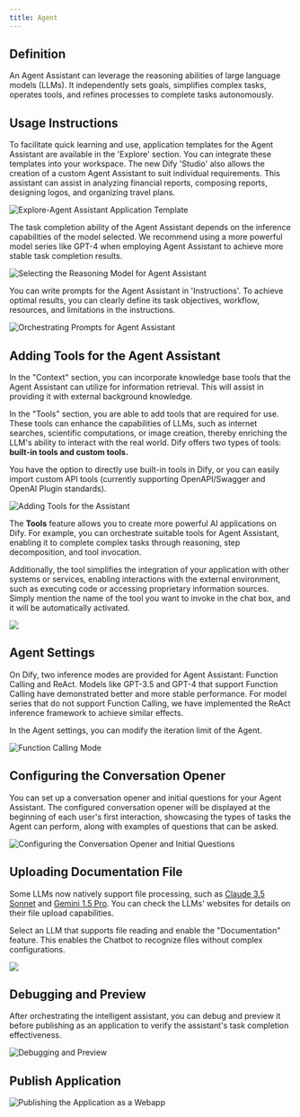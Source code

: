 ```yaml
---
title: Agent
---
```


## Definition

An Agent Assistant can leverage the reasoning abilities of large language models (LLMs). It independently sets goals, simplifies complex tasks, operates tools, and refines processes to complete tasks autonomously.

## Usage Instructions

To facilitate quick learning and use, application templates for the Agent Assistant are available in the 'Explore' section. You can integrate these templates into your workspace. The new Dify 'Studio' also allows the creation of a custom Agent Assistant to suit individual requirements. This assistant can assist in analyzing financial reports, composing reports, designing logos, and organizing travel plans.

![Explore-Agent Assistant Application Template](https://assets-docs.dify.ai/dify-enterprise-mintlify/en/guides/application-orchestrate/83bd71eba743301bc108ea5e9289b00a.png)

The task completion ability of the Agent Assistant depends on the inference capabilities of the model selected. We recommend using a more powerful model series like GPT-4 when employing Agent Assistant to achieve more stable task completion results.

![Selecting the Reasoning Model for Agent Assistant](https://assets-docs.dify.ai/dify-enterprise-mintlify/en/guides/application-orchestrate/9843518e4e543071dde7f9b7f1ce527c.png)

You can write prompts for the Agent Assistant in 'Instructions'. To achieve optimal results, you can clearly define its task objectives, workflow, resources, and limitations in the instructions.

![Orchestrating Prompts for Agent Assistant](https://assets-docs.dify.ai/dify-enterprise-mintlify/en/guides/application-orchestrate/c2cf3853cfda01d111df29dffdef8efe.png)

## Adding Tools for the Agent Assistant

In the "Context" section, you can incorporate knowledge base tools that the Agent Assistant can utilize for information retrieval. This will assist in providing it with external background knowledge.

In the "Tools" section, you are able to add tools that are required for use. These tools can enhance the capabilities of LLMs, such as internet searches, scientific computations, or image creation, thereby enriching the LLM's ability to interact with the real world. Dify offers two types of tools: **built-in tools and custom tools.**

You have the option to directly use built-in tools in Dify, or you can easily import custom API tools (currently supporting OpenAPI/Swagger and OpenAI Plugin standards).

![Adding Tools for the Assistant](https://assets-docs.dify.ai/dify-enterprise-mintlify/en/guides/application-orchestrate/427269890d201edf077280ff21d6ee17.png)

The **Tools** feature allows you to create more powerful AI applications on Dify. For example, you can orchestrate suitable tools for Agent Assistant, enabling it to complete complex tasks through reasoning, step decomposition, and tool invocation.

Additionally, the tool simplifies the integration of your application with other systems or services, enabling interactions with the external environment, such as executing code or accessing proprietary information sources. Simply mention the name of the tool you want to invoke in the chat box, and it will be automatically activated.

![](https://assets-docs.dify.ai/dify-enterprise-mintlify/en/guides/application-orchestrate/bf067815b692fc617c4f23f02e687dd9.png)

## Agent Settings

On Dify, two inference modes are provided for Agent Assistant: Function Calling and ReAct. Models like GPT-3.5 and GPT-4 that support Function Calling have demonstrated better and more stable performance. For model series that do not support Function Calling, we have implemented the ReAct inference framework to achieve similar effects.

In the Agent settings, you can modify the iteration limit of the Agent.

![Function Calling Mode](https://assets-docs.dify.ai/dify-enterprise-mintlify/en/guides/application-orchestrate/03d1837e32321ba352e8df2abf9b0671.png)

## Configuring the Conversation Opener

You can set up a conversation opener and initial questions for your Agent Assistant. The configured conversation opener will be displayed at the beginning of each user's first interaction, showcasing the types of tasks the Agent can perform, along with examples of questions that can be asked.

![Configuring the Conversation Opener and Initial Questions](https://assets-docs.dify.ai/dify-enterprise-mintlify/en/guides/application-orchestrate/67818c83a30cae24eb7048fe9dc96538.png)

## Uploading Documentation File

Some LLMs now natively support file processing, such as [Claude 3.5 Sonnet](https://docs.anthropic.com/en/docs/build-with-claude/pdf-support) and [Gemini 1.5 Pro](https://ai.google.dev/api/files). You can check the LLMs' websites for details on their file upload capabilities.

Select an LLM that supports file reading and enable the "Documentation" feature. This enables the Chatbot to recognize files without complex configurations.

![](https://assets-docs.dify.ai/2024/11/9f0b7a3c67b58c0bd7926501284cbb7d.png)

## Debugging and Preview

After orchestrating the intelligent assistant, you can debug and preview it before publishing as an application to verify the assistant's task completion effectiveness.

![Debugging and Preview](https://assets-docs.dify.ai/dify-enterprise-mintlify/en/guides/application-orchestrate/6561599c7b57818a45fb2e380b00ba28.png)

## Publish Application

![Publishing the Application as a Webapp](https://assets-docs.dify.ai/dify-enterprise-mintlify/en/guides/application-orchestrate/7f5513a74e2dbfc8ac0039a143a12f68.png)
